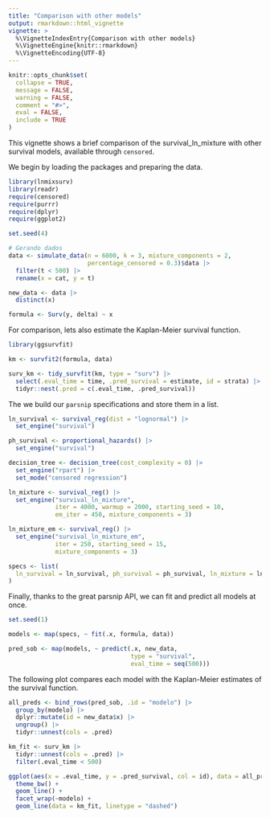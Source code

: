 ---
title: "Comparison with other models"
output: rmarkdown::html_vignette
vignette: >
  %\VignetteIndexEntry{Comparison with other models}
  %\VignetteEngine{knitr::rmarkdown}
  %\VignetteEncoding{UTF-8}
---
  
```{r setup, include = FALSE}
knitr::opts_chunk$set(
  collapse = TRUE,
  message = FALSE,
  warning = FALSE,
  comment = "#>",
  eval = FALSE,
  include = TRUE
)
```

This vignette shows a brief comparison of the survival_ln_mixture with other survival models, available through `censored`.

We begin by loading the packages and preparing the data.

```{r eval = TRUE, include = TRUE}
library(lnmixsurv)
library(readr)
require(censored)
require(purrr)
require(dplyr)
require(ggplot2)

set.seed(4)

# Gerando dados
data <- simulate_data(n = 6000, k = 3, mixture_components = 2, 
                      percentage_censored = 0.3)$data |> 
  filter(t < 500) |> 
  rename(x = cat, y = t) 

new_data <- data |>
  distinct(x)

formula <- Surv(y, delta) ~ x
```

For comparison, lets also estimate the Kaplan-Meier survival function.

```{r eval = TRUE, include = TRUE}
library(ggsurvfit)

km <- survfit2(formula, data)

surv_km <- tidy_survfit(km, type = "surv") |>
  select(.eval_time = time, .pred_survival = estimate, id = strata) |>
  tidyr::nest(.pred = c(.eval_time, .pred_survival))
```

The we build our `parsnip` specifications and store them in a list.

```{r eval = TRUE}
ln_survival <- survival_reg(dist = "lognormal") |>
  set_engine("survival")

ph_survival <- proportional_hazards() |>
  set_engine("survival")

decision_tree <- decision_tree(cost_complexity = 0) |>
  set_engine("rpart") |>
  set_mode("censored regression")

ln_mixture <- survival_reg() |>
  set_engine("survival_ln_mixture",
             iter = 4000, warmup = 2000, starting_seed = 10, 
             em_iter = 450, mixture_components = 3)

ln_mixture_em <- survival_reg() |>
  set_engine("survival_ln_mixture_em",
             iter = 250, starting_seed = 15, 
             mixture_components = 3)

specs <- list(
  ln_survival = ln_survival, ph_survival = ph_survival, ln_mixture = ln_mixture, decision_tree = decision_tree, ln_mixture_em = ln_mixture_em
)
```

Finally, thanks to the great parsnip API, we can fit and predict all models at once.

```{r eval = TRUE, include = TRUE}
set.seed(1)

models <- map(specs, ~ fit(.x, formula, data))

pred_sob <- map(models, ~ predict(.x, new_data,
                                  type = "survival",
                                  eval_time = seq(500)))
```

The following plot compares each model with the Kaplan-Meier estimates of the survival function.

```{r eval = TRUE, fig.width = 7}
all_preds <- bind_rows(pred_sob, .id = "modelo") |>
  group_by(modelo) |>
  dplyr::mutate(id = new_data$x) |>
  ungroup() |>
  tidyr::unnest(cols = .pred)

km_fit <- surv_km |>
  tidyr::unnest(cols = .pred) |>
  filter(.eval_time < 500)

ggplot(aes(x = .eval_time, y = .pred_survival, col = id), data = all_preds) +
  theme_bw() +
  geom_line() +
  facet_wrap(~modelo) +
  geom_line(data = km_fit, linetype = "dashed")
```
